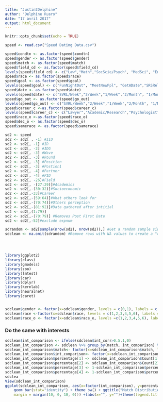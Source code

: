 ```yaml
---
title: "Justin2Delphine"
author: "Delphine Ruaro"
date: "17 avril 2017"
output: html_document
---
```


```r
knitr::opts_chunk$set(echo = TRUE)
```

```r
speed <- read.csv("Speed Dating Data.csv")

speed$condtn <- as.factor(speed$condtn)
speed$gender <- as.factor(speed$gender)
speed$match <- as.factor(speed$match)
speed$field_cd <- as.factor(speed$field_cd)
levels(speed$field_cd) <- c("Law","Math","SocScie/Psych", "MedSci", "Engineering", "English", "History", "Business", "Education", "Bio","SocialWork","Undergrad", "PoliSci", "Film","FineArts","Lang","Architecture","Other")
speed$race <- as.factor(speed$race)
speed$goal <- as.factor(speed$goal)
levels(speed$goal) <- c("FunNightOut", "MeetNewPpl", "GetADate","SRSRelationship", "ToSayIDidIt","Other")
speed$date <- as.factor(speed$date)
levels(speed$date) <- c("SVRL/Week","2/Week","1/Week","2/Month", "1/Month", "SVRL/Year", "AlmostNever")
speed$go_out <- as.factor(speed$go_out)
levels(speed$go_out) <- c("SVRL/Week","2/Week","1/Week","2/Month", "1/Month", "SVRL/Year", "AlmostNever")
speed$career_c <-as.factor(speed$career_c)
levels(speed$career_c) <- c("Lawyer","Academic/Research","Psychologist","DocMed", "Engineer", "Entertainment", "Banking/Consulting", "RealEstate","IntlAffairs","Undecided","SocialWork","SpeechPath","Politics", "ProSports", "Other", "Journalism", "Architecture")
speed$race_o <-as.factor(speed$race_o) 
speed$dec_o <- as.factor(speed$dec_o)
speed$samerace <- as.factor(speed$samerace)

sd2 <- speed
sd2 <- sd2[ , -1] #IID  
sd2 <- sd2[, -1] #ID  
sd2 <- sd2[, -2] #IDG
sd2 <- sd2[, -3] #Wave
sd2 <- sd2[, -3] #Round
sd2 <- sd2[, -3] #Position
sd2 <- sd2[, -3] #Postion1
sd2 <- sd2[, -4] #Partner 
sd2 <- sd2[, -4] #PID
sd2 <- sd2[, -26]#Field
sd2 <- sd2[, -(27:29)]#Academics
sd2 <- sd2[,-(30:32)]#Socioeconomic 
sd2 <- sd2[,-33]#Career
sd2 <- sd2[,-(59:64)]#What others look for
sd2 <- sd2[,-(70:74)]#Others perception
sd2 <- sd2[,-(81:92)]#Data gathered after intitial
sd2 <- sd2[,(1:79)]
sd2 <- sd2[,-(70:79)] #Removes Post First Date
sd2 <- sd2[,-52]#exclude expnum

sdrandom <- sd2[sample(nrow(sd2), nrow(sd2)),] #Get a random sample since the data is organized by participant
sdclean <- na.omit(sdrandom) #Remove rows with NA values to create a "clean" set




library(ggplot2)
library(class)
library(gmodels)
library(zoo)
library(lmtest)
library(car)
library(dplyr)
library(kernlab)
library(neuralnet)
library(caret)


sdclean$gender <- factor(x=sdclean$gender, levels = c(0,1), labels = c("Female","Male"))
sdclean$race <-factor(x=sdclean$race, levels = c(1,2,3,4,5,6), labels = c("Black/African American","European/Caucasian-American","Latino/Hispanic American","Asian/Pacific Islander/Asian-American","Native American","Other"))
sdclean$race_o <- factor(x=sdclean$race_o, levels =c(1,2,3,4,5,6), labels = c("Black/African American","European/Caucasian-American","Latino/Hispanic American","Asian/Pacific Islander/Asian-American","Native American","Other"))

```

### Do the same with interests
```r
sdclean$int_comparison <- ifelse(sdclean$int_corr>0.5,1,0)
sdclean_int_comparison <- sdclean %>% group_by(match, int_comparison) %>% summarise(Count = n())
sdclean_int_comparison$match<- factor(x=sdclean_int_comparison$match, levels = c(0,1), labels = c("Not Match","Match"))
sdclean_int_comparison$int_comparison<- factor(x=sdclean_int_comparison$int_comparison, levels = c(0,1), labels = c("Different Interests","Same Interests"))
sdclean_int_comparison$percentage[1] <- sdclean_int_comparison$Count[1]/(sdclean_int_comparison$Count[3]+sdclean_int_comparison$Count[1])
sdclean_int_comparison$percentage[2] <- sdclean_int_comparison$Count[2]/(sdclean_int_comparison$Count[2]+sdclean_int_comparison$Count[4])
sdclean_int_comparison$percentage[3] <- 1-sdclean_int_comparison$percentage[1]
sdclean_int_comparison$percentage[4] <- 1-sdclean_int_comparison$percentage[2]
sdclea
View(sdclean_int_comparison)
ggplot(sdclean_int_comparison, aes(x=factor(int_comparison), y=percentage, fill=factor(match))) + 
    geom_bar(stat="identity") + theme_bw() + ggtitle("Match Distribution") +theme(plot.title = element_text(size=20, face="bold", 
    margin = margin(10, 0, 10, 0))) +labs(x="", y="")+theme(legend.title=element_blank())
```


